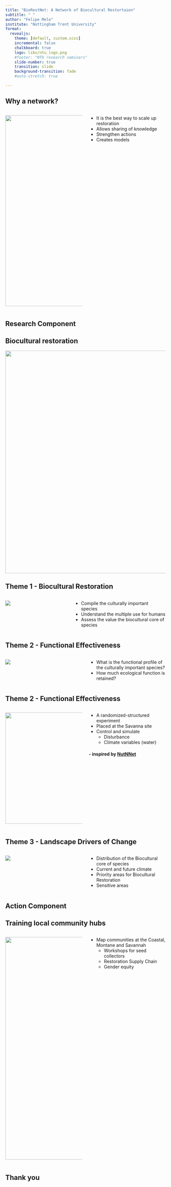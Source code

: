 ```yaml
---
title: "BioRestNet: A Network of Biocultural Restortaion"
subtitle: " "
author: "Felipe Melo"
institute: "Nottingham Trent University"
format:
  revealjs:
    theme: [default, custom.scss]
    incremental: false
    chalkboard: true
    logo: libs/ntu_logo.png
    #footer: "NTU research seminars"
    slide-number: true
    transition: slide
    background-transition: fade
    #auto-stretch: true

---
```



## Why a network?
::::{.columns}
:::{.column width="50%"}
![](https://www.lebow.drexel.edu/sites/default/files/legacy/story/1501077931-network.jpg){width=600}

:::
:::{.column width="50%"}
-   It is the best way to scale up restoration
-   Allows sharing of knowledge
-   Strengthen actions
-   Creates models
:::
::::

## Research Component{.center}

## Biocultural restoration

![](https://www.mdpi.com/land/land-08-00005/article_deploy/html/images/land-08-00005-g001.png){width=700}



## Theme 1 - Biocultural Restoration

:::{.columns}

:::{.column width=40%}
![](libs/woman_mush.jpg)
:::

:::{.column width=60%}
- Compile the culturally important species
- Understand the multiple use for humans
- Assess the value the biocultural core of species
:::
:::

## Theme 2 - Functional Effectiveness
::::{.columns}
:::{.column width="50%"}

![](libs/fundiv.jpg)

:::

:::{.column width="50%"}
- What is the functional profile of the culturally important species?
- How much ecological function is retained?


:::

::::

## Theme 2 - Functional Effectiveness
::::{.columns}
:::{.column width="50%"}
![](libs/design.jpeg){width=350}
:::
:::{.column width="50%"}
- A randomized-structured experiment
- Placed at the Savanna site
- Control and simulate
  - Disturbance
  - Climate variables (water)

#### - inspired by [NutNNet](https://nutnet.org/)
:::
:::


## Theme 3 - Landscape Drivers of Change

:::{.nonincremental}
::::{.columns}
:::{.column width="50%"}
![](libs/ldsf.webp)

:::

:::{.column width="50%"}

- Distribution of the Biocultural core of species
- Current and future climate
- Priority areas for Biocultural Restoration
- Sensitive areas

:::
::::
:::

## Action Component{.center}

## Training local community hubs
::::{.columns}
:::{.column width="50%"}
![](libs/seedcol.jpg){width=700}
:::

:::{.column width="50%"}

- Map communities at the Coastal, Montane and Savannah
  - Workshops for seed collectors
  - Restoration Supply Chain
  - Gender equity

:::
::::

## Thank you {.center}

